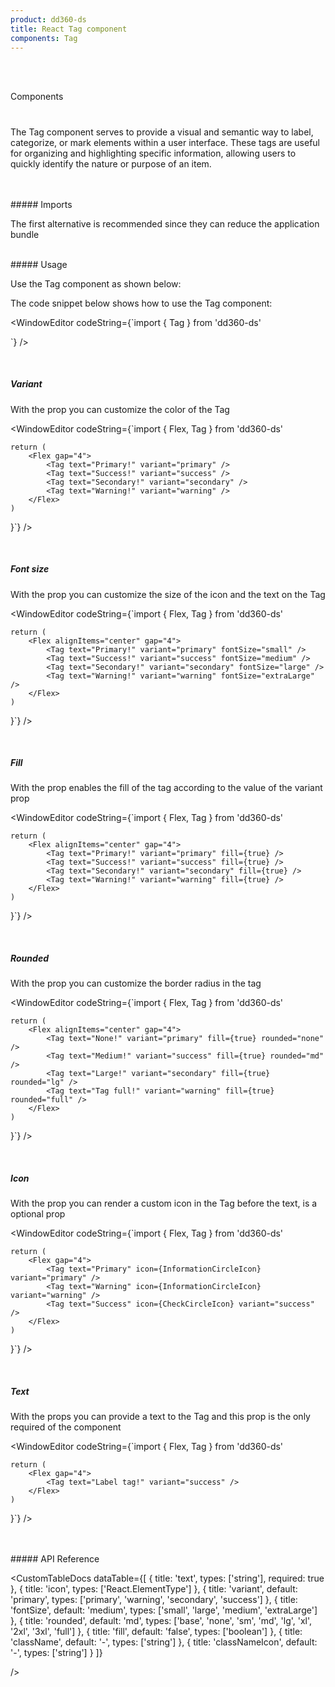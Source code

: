 ```yaml
---
product: dd360-ds
title: React Tag component
components: Tag
---
```


<br id='top' />
<br />

<Label>Components</Label>

# <HeaderDocCustom title="Tag" pathUrl="components-tag--tag" />

The Tag component serves to provide a visual and semantic way to label, categorize, or mark elements within a user interface. These tags are useful for organizing and highlighting specific information, allowing users to quickly identify the nature or purpose of an item.

<br />
<br />
##### <span name="floating-nav">Imports</span>

The first alternative is recommended since they can reduce the application bundle

<WindowEditor codeString="import Tag from 'dd360-ds/Tag'" />
<WindowEditor codeString="import { Tag } from 'dd360-ds'" />

<br />
##### <span name="floating-nav">Usage</span>

Use the Tag component as shown below:

<Playground className="gap-y-2">
    <Tag text="Label tag" className="primary-tag-class" />
</Playground>

The code snippet below shows how to use the Tag component:

<WindowEditor
    codeString={`import { Tag } from 'dd360-ds'
  
<Tag text="Label tag" />`}
/>

<br />

##### <span name="floating-nav">Variant</span>

With the prop <TagDocs text='variant' /> you can customize the color of the Tag

<Playground className="gap-y-2">
    <Flex className="flex" gap="4">
        <Tag text="Primary!" variant="primary"  className="primary-tag-class" />
        <Tag text="Success!" variant="success" className="success-tag-class" />
        <Tag text="Secondary!" variant="secondary" className="secondary-tag-class" />
        <Tag text="Warning!" variant="warning" className="warning-tag-class" />
    </Flex>
</Playground>

<WindowEditor
    codeString={`import { Flex, Tag } from 'dd360-ds'

    return (
        <Flex gap="4">
            <Tag text="Primary!" variant="primary" />
            <Tag text="Success!" variant="success" />
            <Tag text="Secondary!" variant="secondary" />
            <Tag text="Warning!" variant="warning" />
        </Flex>
    )
}`} />

<br />

##### <span name="floating-nav">Font size</span>

With the prop <TagDocs text='fontSize' /> you can customize the size of the icon and the text on the Tag

<Playground className="gap-y-2">
    <Flex alignItems="center" gap="4">
        <Tag text="Primary!" variant="primary" fontSize="small" className="primary-tag-class" />
        <Tag text="Success!" variant="success" fontSize="medium" className="success-tag-class" />
        <Tag text="Secondary!" variant="secondary" fontSize="large" className="secondary-tag-class" />
        <Tag text="Warning!" variant="warning" fontSize="extraLarge" className="warning-tag-class" />
    </Flex>
</Playground>

<WindowEditor
    codeString={`import { Flex, Tag } from 'dd360-ds'

    return (
        <Flex alignItems="center" gap="4">
            <Tag text="Primary!" variant="primary" fontSize="small" />
            <Tag text="Success!" variant="success" fontSize="medium" />
            <Tag text="Secondary!" variant="secondary" fontSize="large" />
            <Tag text="Warning!" variant="warning" fontSize="extraLarge" />
        </Flex>
    )
}`} />

<br />

##### <span name="floating-nav">Fill</span>

With the prop <TagDocs text='fill' /> enables the fill of the tag according to the value of the variant prop

<Playground className="gap-y-2">
    <Flex alignItems="center" gap="4">
        <Tag text="Primary!" variant="primary" fill={true} className="primary-filled-tag-class" />
        <Tag text="Success!" variant="success" fill={true} className="success-filled-tag-class" />
        <Tag text="Secondary!" variant="secondary" fill={true} className="secondary-filled-tag-class" />
        <Tag text="Warning!" variant="warning" fill={true} className="warning-filled-tag-class" />
    </Flex>
</Playground>

<WindowEditor
    codeString={`import { Flex, Tag } from 'dd360-ds'

    return (
        <Flex alignItems="center" gap="4">
            <Tag text="Primary!" variant="primary" fill={true} />
            <Tag text="Success!" variant="success" fill={true} />
            <Tag text="Secondary!" variant="secondary" fill={true} />
            <Tag text="Warning!" variant="warning" fill={true} />
        </Flex>
    )
}`} />

<br />

##### <span name="floating-nav">Rounded</span>

With the prop <TagDocs text='rounded' /> you can customize the border radius in the tag

<Playground className="gap-y-2">
    <Flex alignItems="center" gap="4">
        <Tag text="None!" variant="primary" fill={true} rounded="none" className="primary-filled-tag-class" />
        <Tag text="Medium!" variant="success" fill={true} rounded="md" className="success-filled-tag-class" />
        <Tag text="Large!" variant="secondary" fill={true} rounded="lg" className="secondary-filled-tag-class" />
        <Tag text="Tag full!" variant="warning" fill={true} rounded="full" className="warning-filled-tag-class" />
    </Flex>
</Playground>

<WindowEditor
    codeString={`import { Flex, Tag } from 'dd360-ds'

    return (
        <Flex alignItems="center" gap="4">
            <Tag text="None!" variant="primary" fill={true} rounded="none" />
            <Tag text="Medium!" variant="success" fill={true} rounded="md" />
            <Tag text="Large!" variant="secondary" fill={true} rounded="lg" />
            <Tag text="Tag full!" variant="warning" fill={true} rounded="full" />
        </Flex>
    )
}`} />

<br />

##### <span name="floating-nav">Icon</span>

With the prop <TagDocs text='icon' /> you can render a custom icon in the Tag before the text, is a optional
prop

<Playground className="gap-y-2">
    <Flex gap="4">
        <TagCustom text="Primary" icon="info" variant="primary" className="primary-tag-class" />
        <TagCustom text="Warning" icon="warn" variant="warning" className="warning-tag-class" />
        <TagCustom text="Success" icon="check" variant="success" className="success-tag-class" />
    </Flex>
</Playground>

<WindowEditor
    codeString={`import { Flex, Tag } from 'dd360-ds'

    return (
        <Flex gap="4">
            <Tag text="Primary" icon={InformationCircleIcon} variant="primary" />
            <Tag text="Warning" icon={InformationCircleIcon} variant="warning" />
            <Tag text="Success" icon={CheckCircleIcon} variant="success" />
        </Flex>
    )
}`} />

<br />

##### <span name="floating-nav">Text</span>

With the props <TagDocs text='text' /> you can provide a text to the Tag and this prop is the only required
of the component

<Playground className="gap-y-2">
    <Flex gap="4">
        <Tag text="Label tag!" variant="success" className="success-tag-class"/>
    </Flex>
</Playground>

<WindowEditor
    codeString={`import { Flex, Tag } from 'dd360-ds'

    return (
        <Flex gap="4">
            <Tag text="Label tag!" variant="success" />
        </Flex>
    )
}`} />

<br />
<br />
##### <span name="floating-nav">API Reference</span>

<CustomTableDocs
    dataTable={[
        { title: 'text', types: ['string'], required: true },
        { title: 'icon', types: ['React.ElementType'] },
        { title: 'variant', default: 'primary', types: ['primary', 'warning', 'secondary', 'success'] },
        { title: 'fontSize', default: 'medium', types: ['small', 'large', 'medium', 'extraLarge'] },
        { title: 'rounded', default: 'md', types: ['base', 'none', 'sm', 'md', 'lg', 'xl', '2xl', '3xl', 'full'] },
        { title: 'fill', default: 'false', types: ['boolean'] },
        { title: 'className', default: '-', types: ['string'] },
        { title: 'classNameIcon', default: '-', types: ['string'] }
    ]}

/>

<AlertReactKnowledge />

<BackAndForwardController />